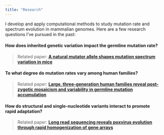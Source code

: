 ```yaml
---
title: "Research"
---
```


I develop and apply computational methods to study mutation rate and spectrum evolution in mammalian genomes. Here are a few research questions I've pursued in the past: 

#### How does inherited genetic variation impact the germline mutation rate?

> Related paper: [**A natural mutator allele shapes mutation spectrum variation in mice**](nature.com/articles/s41586-022-04701-5)

#### To what degree do mutation rates vary among human families?

> Related paper: [**Large, three-generation human families reveal post-zygotic mosaicism and variability in germline mutation accumulation**](https://elifesciences.org/articles/46922)

#### How do structural and single-nucleotide variants interact to promote rapid adaptation?

> Related paper: [**Long read sequencing reveals poxvirus evolution through rapid homogenization of gene arrays**](https://elifesciences.org/articles/35453)

